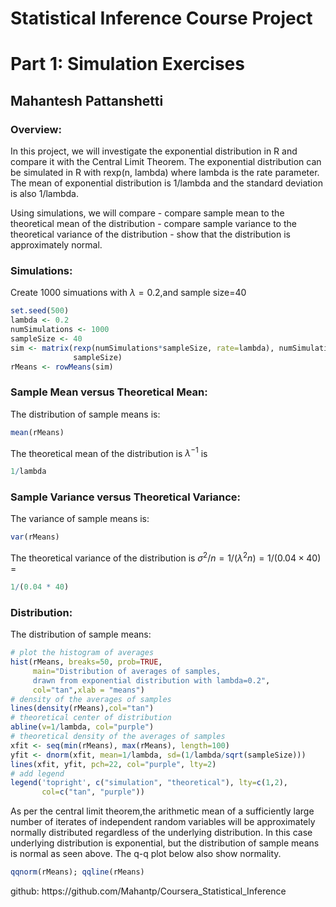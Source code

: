 Statistical Inference Course Project
========================================
Part 1: Simulation Exercises
========================================
Mahantesh Pattanshetti 
----------------------

### Overview:
In this project, we will investigate the exponential distribution in R and compare it with the Central Limit Theorem. The exponential distribution can be simulated in R with rexp(n, lambda) where lambda is the rate parameter. The mean of exponential distribution is 1/lambda and the standard deviation is also 1/lambda. 

Using simulations, we will compare 
- compare sample mean to the theoretical mean of the distribution
- compare sample variance to the theoretical variance of the distribution
- show that the distribution is approximately normal.

### Simulations:
Create 1000 simuations with $\lambda=0.2$,and sample size=40 

```r
set.seed(500)
lambda <- 0.2
numSimulations <- 1000
sampleSize <- 40
sim <- matrix(rexp(numSimulations*sampleSize, rate=lambda), numSimulations, 
              sampleSize)
rMeans <- rowMeans(sim)
```
### Sample Mean versus Theoretical Mean: 

The distribution of sample means is: 
```r
mean(rMeans)
```

The theoretical mean of the distribution is $\lambda^{-1}$ is 
```r
1/lambda
```

### Sample Variance versus Theoretical Variance: 

The variance of sample means is:
```r
var(rMeans)
```
The theoretical variance of the distribution is $\sigma^2 / n = 1/(\lambda^2 n) = 1/(0.04 \times 40)$ =
```r
1/(0.04 * 40)
```
### Distribution:

The distribution of sample means:

```r
# plot the histogram of averages
hist(rMeans, breaks=50, prob=TRUE,
     main="Distribution of averages of samples,
     drawn from exponential distribution with lambda=0.2",
     col="tan",xlab = "means")
# density of the averages of samples
lines(density(rMeans),col="tan")
# theoretical center of distribution
abline(v=1/lambda, col="purple")
# theoretical density of the averages of samples
xfit <- seq(min(rMeans), max(rMeans), length=100)
yfit <- dnorm(xfit, mean=1/lambda, sd=(1/lambda/sqrt(sampleSize)))
lines(xfit, yfit, pch=22, col="purple", lty=2)
# add legend
legend('topright', c("simulation", "theoretical"), lty=c(1,2), 
       col=c("tan", "purple"))
```

As per the central limit theorem,the arithmetic mean of a sufficiently large number of iterates of independent random variables will be approximately normally distributed regardless of the underlying distribution. In this case underlying distribution is exponential, but the distribution of sample means is normal as seen above.  The q-q plot below also show normality. 

```r
qqnorm(rMeans); qqline(rMeans)
```


github: 
https://github.com/Mahantp/Coursera_Statistical_Inference
